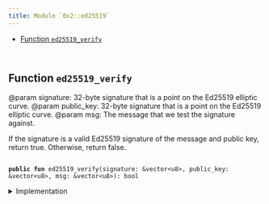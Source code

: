 ```yaml
---
title: Module `0x2::ed25519`
---
```




-  [Function `ed25519_verify`](#0x2_ed25519_ed25519_verify)


<pre><code>
</code></pre>



<Link id="0x2_ed25519_ed25519_verify"></Link>

## Function `ed25519_verify`

@param signature: 32-byte signature that is a point on the Ed25519 elliptic curve.
@param public_key: 32-byte signature that is a point on the Ed25519 elliptic curve.
@param msg: The message that we test the signature against.

If the signature is a valid Ed25519 signature of the message and public key, return true.
Otherwise, return false.


<pre><code>
<b>public</b> <b>fun</b> <Link href="ed25519#0x2_ed25519_ed25519_verify">ed25519_verify</Link>(signature: &<Link href="../move-stdlib/vector#0x1_vector">vector</Link>&lt;u8&gt;, public_key: &<Link href="../move-stdlib/vector#0x1_vector">vector</Link>&lt;u8&gt;, msg: &<Link href="../move-stdlib/vector#0x1_vector">vector</Link>&lt;u8&gt;): bool
</code></pre>



<details>
<summary>Implementation</summary>


<pre><code>
<b>public</b> <b>native</b> <b>fun</b> <Link href="ed25519#0x2_ed25519_ed25519_verify">ed25519_verify</Link>(signature: &<Link href="../move-stdlib/vector#0x1_vector">vector</Link>&lt;u8&gt;, public_key: &<Link href="../move-stdlib/vector#0x1_vector">vector</Link>&lt;u8&gt;, msg: &<Link href="../move-stdlib/vector#0x1_vector">vector</Link>&lt;u8&gt;): bool;
</code></pre>



</details>
